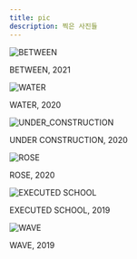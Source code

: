 ```yaml
---
title: pic
description: 찍은 사진들
---
```


![BETWEEN](../images/_gallery/BETWEEN.jpg)

<div class="pic-description">BETWEEN, 2021</div>

![WATER](../images/_gallery/WATER.jpg)

<div class="pic-description">WATER, 2020</div>

![UNDER_CONSTRUCTION](../images/_gallery/UNDER_CONSTRUCTION.jpg)

<div class="pic-description">UNDER CONSTRUCTION, 2020</div>

![ROSE](../images/_gallery/ROSE.jpg)

<div class="pic-description">ROSE, 2020</div>

![EXECUTED SCHOOL](../images/_gallery/EXECUTED_SCHOOL.jpg)

<div class="pic-description">EXECUTED SCHOOL, 2019</div>

![WAVE](../images/_gallery/WAVE.jpg)

<div class="pic-description">WAVE, 2019</div>
